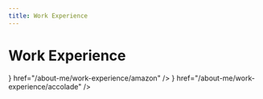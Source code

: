 ```yaml
---
title: Work Experience
---
```



# Work Experience

<Cards>
  <Cards.Card
    title="Amazon"
    icon={<Amazon />}
    href="/about-me/work-experience/amazon"
  />
  <Cards.Card
    title="Accolade"
    icon={<Accolade />}
    href="/about-me/work-experience/accolade"
  />
</Cards>

